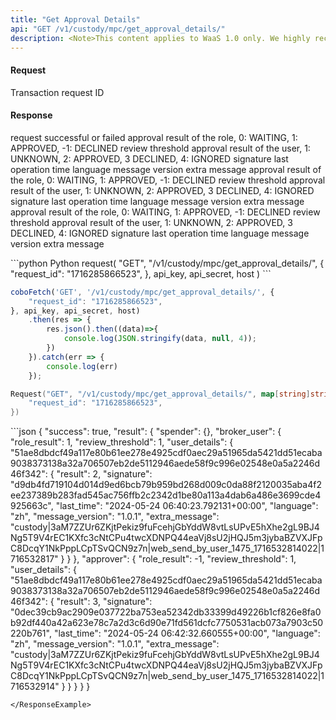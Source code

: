 ```yaml
---
title: "Get Approval Details"
api: "GET /v1/custody/mpc/get_approval_details/"
description: <Note>This content applies to WaaS 1.0 only. We highly recommend that you upgrade to [WaaS 2.0](https://www.cobo.com/developers/v2/guides/overview/introduction).</Note> This endpoint returns a JSON response with the transaction approval process data for a given transaction request ID. The endpoint requires authentication and takes a 'request_id' parameter in the GET request.
---
```



#### Request
<ParamField query="request_id" type="String" required>Transaction request ID</ParamField>

#### Response
<ResponseField name="success" type="bool">request successful or failed</ResponseField>
<ResponseField name="result" type="object">
    <Expandable title="object">
        <ResponseField name="spender" type="object">
            <Expandable title="object">
                <ResponseField name="role_result" type="Int">approval result of the role, 0: WAITING, 1: APPROVED, -1: DECLINED</ResponseField>
                <ResponseField name="review_threshold" type="Int">review threshold</ResponseField>
                <ResponseField name="user_details" type="object">
                    <Expandable title="object">
                        <ResponseField name="pubkey" type="object">
                            <Expandable title="object">
                                <ResponseField name="result" type="Int">approval result of the user, 1: UNKNOWN, 2: APPROVED, 3 DECLINED, 4: IGNORED</ResponseField>
                                <ResponseField name="signature" type="String">signature</ResponseField>
                                <ResponseField name="last_time" type="String">last operation time</ResponseField>
                                <ResponseField name="language" type="String">language</ResponseField>
                                <ResponseField name="message_version" type="String">message version</ResponseField>
                                <ResponseField name="extra_message" type="String">extra message</ResponseField>
                            </Expandable>
                        </ResponseField>
                    </Expandable>
                </ResponseField>
            </Expandable>
        </ResponseField>
        <ResponseField name="broker_user" type="object">
            <Expandable title="object">
                <ResponseField name="role_result" type="Int">approval result of the role, 0: WAITING, 1: APPROVED, -1: DECLINED</ResponseField>
                <ResponseField name="review_threshold" type="Int">review threshold</ResponseField>
                <ResponseField name="user_details" type="object">
                    <Expandable title="object">
                        <ResponseField name="pubkey" type="object">
                            <Expandable title="object">
                                <ResponseField name="result" type="Int">approval result of the user, 1: UNKNOWN, 2: APPROVED, 3 DECLINED, 4: IGNORED</ResponseField>
                                <ResponseField name="signature" type="String">signature</ResponseField>
                                <ResponseField name="last_time" type="String">last operation time</ResponseField>
                                <ResponseField name="language" type="String">language</ResponseField>
                                <ResponseField name="message_version" type="String">message version</ResponseField>
                                <ResponseField name="extra_message" type="String">extra message</ResponseField>
                            </Expandable>
                        </ResponseField>
                    </Expandable>
                </ResponseField>
            </Expandable>
        </ResponseField>
        <ResponseField name="approver" type="object">
            <Expandable title="object">
                <ResponseField name="role_result" type="Int">approval result of the role, 0: WAITING, 1: APPROVED, -1: DECLINED</ResponseField>
                <ResponseField name="review_threshold" type="Int">review threshold</ResponseField>
                <ResponseField name="user_details" type="object">
                    <Expandable title="object">
                        <ResponseField name="pubkey" type="object">
                            <Expandable title="object">
                                <ResponseField name="result" type="Int">approval result of the user, 1: UNKNOWN, 2: APPROVED, 3 DECLINED, 4: IGNORED</ResponseField>
                                <ResponseField name="signature" type="String">signature</ResponseField>
                                <ResponseField name="last_time" type="String">last operation time</ResponseField>
                                <ResponseField name="language" type="String">language</ResponseField>
                                <ResponseField name="message_version" type="String">message version</ResponseField>
                                <ResponseField name="extra_message" type="String">extra message</ResponseField>
                            </Expandable>
                        </ResponseField>
                    </Expandable>
                </ResponseField>
            </Expandable>
        </ResponseField>
    </Expandable>
</ResponseField>

<RequestExample>
```python Python
request(
    "GET",
    "/v1/custody/mpc/get_approval_details/",
    {
        "request_id": "1716285866523",
    },
    api_key, api_secret, host
)
```

```javascript JavaScript
coboFetch('GET', '/v1/custody/mpc/get_approval_details/', {
    "request_id": "1716285866523",
}, api_key, api_secret, host)
    .then(res => {
        res.json().then((data)=>{
            console.log(JSON.stringify(data, null, 4));
        })
    }).catch(err => {
        console.log(err)
    });
```

```go Go
Request("GET", "/v1/custody/mpc/get_approval_details/", map[string]string{
    "request_id": "1716285866523",
})
```

</RequestExample>

<ResponseExample>
```json
{
  "success": true,
  "result": {
    "spender": {},
    "broker_user": {
      "role_result": 1,
      "review_threshold": 1,
      "user_details": {
        "51ae8dbdcf49a117e80b61ee278e4925cdf0aec29a51965da5421dd51ecaba9038373138a32a706507eb2de5112946aede58f9c996e02548e0a5a2246d46f342": {
          "result": 2,
          "signature": "d9db4fd719104d014d9ed6bcb79b959bd268d009c0da88f2120035aba4f2ee237389b283fad545ac756ffb2c2342d1be80a113a4dab6a486e3699cde4925663c",
          "last_time": "2024-05-24 06:40:23.792131+00:00",
          "language": "zh",
          "message_version": "1.0.1",
          "extra_message": "custody|3aM7ZZUr6ZKjtPekiz9fuFcehjGbYddW8vtLsUPvE5hXhe2gL9BJ4Ng5T9V4rEC1KXfc3cNtCPu4twcXDNPQ44eaVj8sU2jHQJ5m3jybaBZVXJFpC8DcqY1NkPppLCpTSvQCN9z7n|web_send_by_user_1475_1716532814022|1716532817"
        }
      }
    },
    "approver": {
      "role_result": -1,
      "review_threshold": 1,
      "user_details": {
        "51ae8dbdcf49a117e80b61ee278e4925cdf0aec29a51965da5421dd51ecaba9038373138a32a706507eb2de5112946aede58f9c996e02548e0a5a2246d46f342": {
          "result": 3,
          "signature": "0dec39cb9ac2909e037722ba753ea52342db33399d49226b1cf826e8fa0b92df440a42a623e78c7a2d3c6d90e71fd561dcfc7750531acb073a7903c50220b761",
          "last_time": "2024-05-24 06:42:32.660555+00:00",
          "language": "zh",
          "message_version": "1.0.1",
          "extra_message": "custody|3aM7ZZUr6ZKjtPekiz9fuFcehjGbYddW8vtLsUPvE5hXhe2gL9BJ4Ng5T9V4rEC1KXfc3cNtCPu4twcXDNPQ44eaVj8sU2jHQJ5m3jybaBZVXJFpC8DcqY1NkPppLCpTSvQCN9z7n|web_send_by_user_1475_1716532814022|1716532914"
        }
      }
    }
  }
}

```
</ResponseExample>

